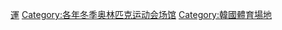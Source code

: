 {{Catnav|頁面分類|...|2000年代體育|2018年體育|2018年冬季奧林匹克運動會}}
{{Catnav|頁面分類|...|各國體育|韓國體育|2018年冬季奧林匹克運動會}}

[[Category:2018年冬季奧林匹克運動會|運]]
[[Category:各年冬季奥林匹克运动会场馆|Category:各年冬季奥林匹克运动会场馆]]
[[Category:韓國體育場地|Category:韓國體育場地]]